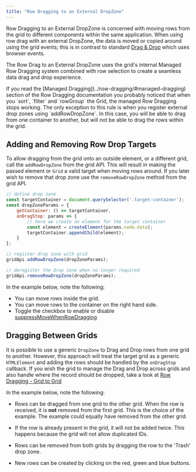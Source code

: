 ```yaml
---
title: "Row Dragging to an External DropZone"
---
```


Row Dragging to an External DropZone is concerned with moving rows from the grid to different components within the same application. When using row drag with an external DropZone, the data is moved or copied around using the grid events; this is in contrast to standard [Drag &amp; Drop](/drag-and-drop/) which uses browser events.

The Row Drag to an External DropZone uses the grid's internal Managed Row Dragging system combined with row selection
to create a seamless data drag and drop experience.

<api-documentation source='grid-api/api.json' section='rowDrag' names='["addRowDropZone", "removeRowDropZone"]'></api-documentation>


<note>
If you read the [Managed Dragging](../row-dragging/#managed-dragging) section of the Row Dragging
documentation you probably noticed that when you `sort`, `filter` and
`rowGroup` the Grid, the managed Row Dragging stops working. The only exception to this
rule is when you register external drop zones using `addRowDropZone`. In this case, you
will be able to drag from one container to another, but will not be able to drag the rows within the
grid.
</note>

## Adding and Removing Row Drop Targets

To allow dragging from the grid onto an outside element, or a different grid, call the `addRowDropZone` from the grid API. This will result in making the passed element or `Grid` a valid target when moving rows around. If you later wish to remove that drop zone use the `removeRowDropZone` method from the grid API.

```js
// define drop zone
const targetContainer = document.querySelector('.target-container');
const dropZoneParams = {
    getContainer: () => targetContainer,
    onDragStop: params => {
        // here we create an element for the target container
        const element = createElement(params.node.data);
        targetContainer.appendChild(element);
    }
};

// register drop zone with grid
gridApi.addRowDropZone(dropZoneParams);

// deregister the drop zone when no longer required
gridApi.removeRowDropZone(dropZoneParams);
```

In the example below, note the following:

- You can move rows inside the grid.
- You can move rows to the container on the right hand side.
- Toggle the checkbox to enable or disable [suppressMoveWhenRowDragging](/row-dragging/#suppress-move-when-dragging)

<GridExampleRunner title='Simple' name='simple' type='generated'></GridExampleRunner>

## Dragging Between Grids

It is possible to use a generic `DropZone` to Drag and Drop rows from one grid to another. However, this approach will treat the target grid as a generic `HTMLElement` and adding the rows should be handled by the `onDragStop` callback. If you wish the grid to manage the Drag and Drop across grids and also handle where the record should be dropped, take a look at
[Row Dragging - Grid to Grid](/row-dragging-to-grid/)

In the example below, note the following:

- Rows can be dragged from one grid to the other grid. When the row is received, it is **not** removed from the first grid. This is the choice of the example. The example could equally have removed from the other grid.

- If the row is already present in the grid, it will not be added twice. This happens because the grid will not allow duplicated IDs.

- Rows can be removed from both grids by dragging the row to the 'Trash' drop zone.

- New rows can be created by clicking on the red, green and blue buttons.


<GridExampleRunner title='Two Grids' name='two-grids' type='mixed' options='{ "extras": ["fontawesome"] }'></GridExampleRunner>
